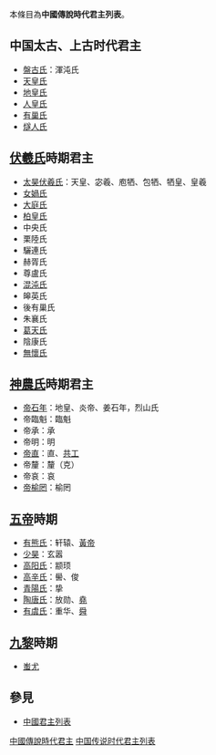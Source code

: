 {{中国君主列表}}

本條目為'''中國傳說時代君主列表'''。

==中国太古、上古时代君主== 
*[[盤古氏|盤古氏]]：渾沌氏
*[[天皇氏|天皇氏]]
*[[地皇氏|地皇氏]]
*[[人皇氏|人皇氏]]
*[[有巢氏|有巢氏]]
*[[燧人氏|燧人氏]]

==[[伏羲氏|伏羲氏]]時期君主== 
*[[伏羲氏|太昊伏羲氏]]：天皇、宓羲、庖牺、包牺、牺皇、皇羲
*[[女媧氏|女媧氏]]
*[[大庭氏|大庭氏]]
*[[帝王世紀#三皇世系|柏皇氏]]
*中央氏
*栗陸氏
*驪連氏
*赫胥氏
*尊盧氏
*[[混沌氏|混沌氏]]
*皞英氏
*後有巢氏
*朱襄氏
*[[葛天氏|葛天氏]]
*陰康氏
*[[無懷氏|無懷氏]]

==[[神農氏|神農氏]]時期君主== 
*[[炎帝|帝石年]]：地皇、炎帝、姜石年，烈山氏
*帝臨魁：臨魁
*帝承：承
*帝明：明
*[[共工|帝直]]：直、[[共工|共工]]
*帝釐：釐（克）
*帝哀：哀
*[[帝榆罔|帝榆罔]]：榆罔

==[[三皇五帝#五帝|五帝]]時期== 
*[[有熊氏|有熊氏]]：轩辕、[[黃帝|黃帝]]
*[[少昊|少昊]]：玄嚣
*[[颛顼|高阳氏]]：颛顼
*[[帝喾|高辛氏]]：嚳、俊
*[[帝挚|青陽氏]]：挚
*[[唐尧|陶唐氏]]：放勋、[[堯|堯]]
*[[虞舜|有虞氏]]：重华、[[舜|舜]]

==[[九黎|九黎]]時期== 
*[[蚩尤|蚩尤]]

== 參見 ==

* [[中國君主列表|中國君主列表]]
{{三皇五帝}}
{{中國領袖列表}}

[[Category:中國傳說時代君主|]]
[[Category:中國君主列表|中国传说时代君主列表]]